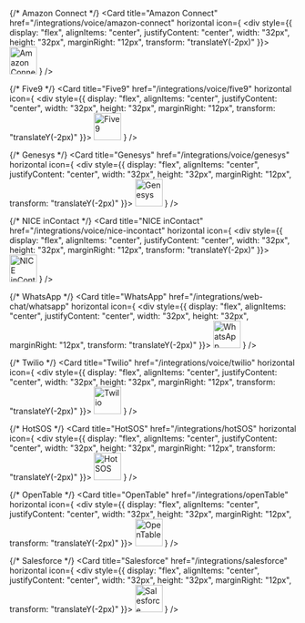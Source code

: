 <CardGroup cols={2}>

  {/* Amazon Connect */}
  <Card
    title="Amazon Connect"
    href="/integrations/voice/amazon-connect"
    horizontal
    icon={
      <div style={{
        display: "flex",
        alignItems: "center",
        justifyContent: "center",
        width: "32px",
        height: "32px",
        marginRight: "12px",
        transform: "translateY(-2px)"
      }}>
        <img src="/images/integrations/amazon-connect.png" alt="Amazon Connect" width="48" height="48" />
      </div>
    }
  />

  {/* Five9 */}
  <Card
    title="Five9"
    href="/integrations/voice/five9"
    horizontal
    icon={
      <div style={{
        display: "flex",
        alignItems: "center",
        justifyContent: "center",
        width: "32px",
        height: "32px",
        marginRight: "12px",
        transform: "translateY(-2px)"
      }}>
        <img src="/images/integrations/five9.png" alt="Five9" width="48" height="48" />
      </div>
    }
  />

  {/* Genesys */}
  <Card
    title="Genesys"
    href="/integrations/voice/genesys"
    horizontal
    icon={
      <div style={{
        display: "flex",
        alignItems: "center",
        justifyContent: "center",
        width: "32px",
        height: "32px",
        marginRight: "12px",
        transform: "translateY(-2px)"
      }}>
        <img src="/images/integrations/genesys.png" alt="Genesys" width="48" height="48" />
      </div>
    }
  />

  {/* NICE inContact */}
  <Card
    title="NICE inContact"
    href="/integrations/voice/nice-incontact"
    horizontal
    icon={
      <div style={{
        display: "flex",
        alignItems: "center",
        justifyContent: "center",
        width: "32px",
        height: "32px",
        marginRight: "12px",
        transform: "translateY(-2px)"
      }}>
        <img src="/images/integrations/nice-incontact.png" alt="NICE inContact" width="48" height="48" />
      </div>
    }
  />

  {/* WhatsApp */}
  <Card
    title="WhatsApp"
    href="/integrations/web-chat/whatsapp"
    horizontal
    icon={
      <div style={{
        display: "flex",
        alignItems: "center",
        justifyContent: "center",
        width: "32px",
        height: "32px",
        marginRight: "12px",
        transform: "translateY(-2px)"
      }}>
        <img src="/images/integrations/whatsapp.png" alt="WhatsApp" width="48" height="48" />
      </div>
    }
  />

  {/* Twilio */}
  <Card
    title="Twilio"
    href="/integrations/voice/twilio"
    horizontal
    icon={
      <div style={{
        display: "flex",
        alignItems: "center",
        justifyContent: "center",
        width: "32px",
        height: "32px",
        marginRight: "12px",
        transform: "translateY(-2px)"
      }}>
        <img src="/images/integrations/twilio.png" alt="Twilio" width="48" height="48" />
      </div>
    }
  />

  {/* HotSOS */}
  <Card
    title="HotSOS"
    href="/integrations/hotSOS"
    horizontal
    icon={
      <div style={{
        display: "flex",
        alignItems: "center",
        justifyContent: "center",
        width: "32px",
        height: "32px",
        marginRight: "12px",
        transform: "translateY(-2px)"
      }}>
        <img src="/images/integrations/hotsos.png" alt="HotSOS" width="48" height="48" />
      </div>
    }
  />

  {/* OpenTable */}
  <Card
    title="OpenTable"
    href="/integrations/openTable"
    horizontal
    icon={
      <div style={{
        display: "flex",
        alignItems: "center",
        justifyContent: "center",
        width: "32px",
        height: "32px",
        marginRight: "12px",
        transform: "translateY(-2px)"
      }}>
        <img src="/images/integrations/opentable.png" alt="OpenTable" width="48" height="48" />
      </div>
    }
  />

  {/* Salesforce */}
  <Card
    title="Salesforce"
    href="/integrations/salesforce"
    horizontal
    icon={
      <div style={{
        display: "flex",
        alignItems: "center",
        justifyContent: "center",
        width: "32px",
        height: "32px",
        marginRight: "12px",
        transform: "translateY(-2px)"
      }}>
        <img src="/images/integrations/salesforce.png" alt="Salesforce" width="48" height="48" />
      </div>
    }
  />

</CardGroup>
